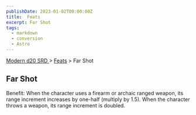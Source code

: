 ```yaml
---
publishDate: 2023-01-02T00:00:00Z
title:  Feats
excerpt: Far Shot
tags:
  - markdown
  - conversion
  - Astro
---
```


[ Modern d20 SRD ](/#modernD20) > [ Feats](modern-d20-srd-feats-index) > Far Shot

##  Far Shot

Benefit: When the character uses a firearm or archaic ranged weapon, its range
increment increases by one-half (multiply by 1.5). When the character throws a
weapon, its range increment is doubled.

